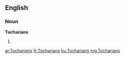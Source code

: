 ==English==

===Noun===
'''Tocharians'''

# {{plural of|[[Tocharian]]}}

[[ar:Tocharians]]
[[fr:Tocharians]]
[[ku:Tocharians]]
[[mg:Tocharians]]